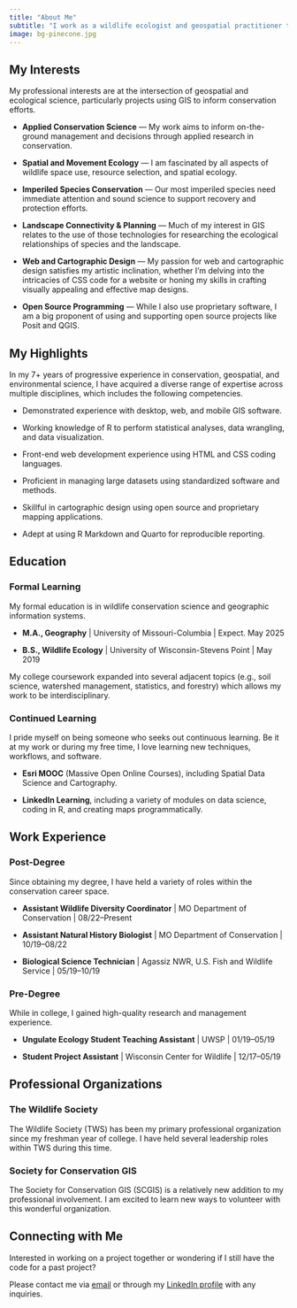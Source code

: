 ---
title: "About Me"
subtitle: "I work as a wildlife ecologist and geospatial practitioner to find solutions for researching and conserving our natural resources."
image: bg-pinecone.jpg
---

## My Interests

My professional interests are at the intersection of geospatial and ecological science, particularly projects using GIS to inform conservation efforts.

- **Applied Conservation Science** --- My work aims to inform on-the-ground management and decisions through applied research in conservation.

- **Spatial and Movement Ecology** --- I am fascinated by all aspects of wildlife space use, resource selection, and spatial ecology.

- **Imperiled Species Conservation** --- Our most imperiled species need immediate attention and sound science to support recovery and protection efforts.

- **Landscape Connectivity & Planning** --- Much of my interest in GIS relates to the use of those technologies for researching the ecological relationships of species and the landscape.

- **Web and Cartographic Design** --- My passion for web and cartographic design satisfies my artistic inclination, whether I'm delving into the intricacies of CSS code for a website or honing my skills in crafting visually appealing and effective map designs.

- **Open Source Programming** --- While I also use proprietary software, I am a big proponent of using and supporting open source projects like Posit and QGIS.


## My Highlights

In my 7+ years of progressive experience in conservation, geospatial, and environmental science, I have acquired a diverse range of expertise across multiple disciplines, which includes the following competencies.

- Demonstrated experience with desktop, web, and mobile GIS software.

- Working knowledge of R to perform statistical analyses, data wrangling, and data visualization.

- Front-end web development experience using HTML and CSS coding languages.

- Proficient in managing large datasets using standardized software and methods.

- Skillful in cartographic design using open source and proprietary mapping applications.

- Adept at using R Markdown and Quarto for reproducible reporting.



## Education

### Formal Learning

My formal education is in wildlife conservation science and geographic information systems.

- **M.A., Geography** | University of Missouri-Columbia | Expect. May 2025

- **B.S., Wildlife Ecology** | University of Wisconsin-Stevens Point | May 2019

My college coursework expanded into several adjacent topics (e.g., soil science, watershed management, statistics, and forestry) which allows my work to be interdisciplinary.
 
### Continued Learning

I pride myself on being someone who seeks out continuous learning. Be it at my work or during my free time, I love learning new techniques, workflows, and software.

- **Esri MOOC** (Massive Open Online Courses), including Spatial Data Science and Cartography.

- **LinkedIn Learning**, including a variety of modules on data science, coding in R, and creating maps programmatically.

## Work Experience

### Post-Degree

Since obtaining my degree, I have held a variety of roles within the conservation career space.

- **Assistant Wildlife Diversity Coordinator** | MO Department of Conservation | 08/22--Present

- **Assistant Natural History Biologist** | MO Department of Conservation | 10/19--08/22

- **Biological Science Technician** | Agassiz NWR, U.S. Fish and Wildlife Service | 05/19--10/19

### Pre-Degree

While in college, I gained high-quality research and management experience.

- **Ungulate Ecology Student Teaching Assistant** | UWSP | 01/19--05/19

- **Student Project Assistant** | Wisconsin Center for Wildlife | 12/17--05/19

## Professional Organizations

### The Wildlife Society

The Wildlife Society (TWS) has been my primary professional organization since my freshman year of college. I have held several leadership roles within TWS during this time.

### Society for Conservation GIS

The Society for Conservation GIS (SCGIS) is a relatively new addition to my professional involvement. I am excited to learn new ways to volunteer with this wonderful organization.

## Connecting with Me

Interested in working on a project together or wondering if I still have the code for a past project?

Please contact me via [email](mailto:benjamin.tjepkes+websitecontact@gmail.com) or through my [LinkedIn profile](https://www.linkedin.com/in/benjamintjepkes/) with any inquiries.

